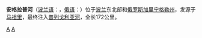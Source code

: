 '''安格拉普河'''（[[波兰语|波兰语]]：'''{{lang|pl|Węgorapa}}'''，[[俄语|俄语]]：'''{{lang|ru|Анграпа}}'''）位于[[波兰|波兰]]东北部和[[俄罗斯|俄罗斯]][[加里宁格勒州|加里宁格勒州]]，发源于[[马祖里|马祖里]]，最终注入[[普列戈利亚河|普列戈利亚河]]，全长172公里。

{{Russia-geo-stub}}
{{Poland-stub}}
{{Europe-geo-stub}}

[[Category:波兰河流|A]]
[[Category:俄罗斯河流|A]]